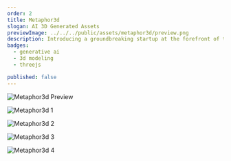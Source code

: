 ```yaml
---
order: 2
title: Metaphor3d
slogan: AI 3D Generated Assets
previewImage: ../../../public/assets/metaphor3d/preview.png
description: Introducing a groundbreaking startup at the forefront of the gaming industry. Harnessing the power of generative AI, this innovative company is revolutionizing the creation of 3D assets for video games. With their cutting-edge technology, they can generate stunning and lifelike game assets with unprecedented speed and efficiency. Gone are the days of painstakingly designing and modeling every object by hand. This startup's AI-powered platform analyzes vast amounts of data, learns from existing assets, and generates unique 3D models that seamlessly integrate into any game world. Game developers can now focus their energy on crafting immersive gameplay experiences, while this startup handles the heavy lifting of asset creation.
badges:
  - generative ai
  - 3d modeling
  - threejs

published: false
---
```


![Metaphor3d Preview](/assets/metaphor3d/preview.png)

![Metaphor3d 1](/assets/metaphor3d/1.png)

![Metaphor3d 2](/assets/metaphor3d/2.png)

![Metaphor3d 3](/assets/metaphor3d/3.png)

![Metaphor3d 4](/assets/metaphor3d/4.png)
